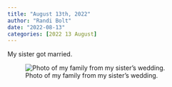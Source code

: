 ```yaml
---
title: "August 13th, 2022"
author: "Randi Bolt"
date: "2022-08-13"
categories: [2022 13 August]
---
```


My sister got married.

![Photo of my family from my sister's wedding.](family.JPG)
